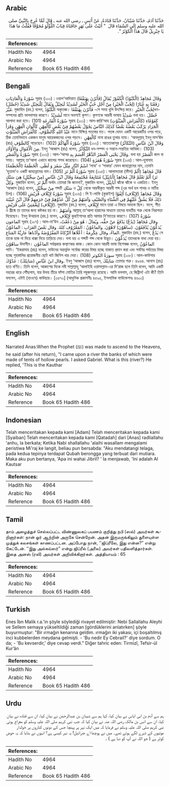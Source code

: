 ## Arabic


<div dir="rtl" lang="ar" style={{fontSize:'larger',backgroundColor:'#f8f9fa',padding:20}}>
حَدَّثَنَا آدَمُ، حَدَّثَنَا شَيْبَانُ، حَدَّثَنَا قَتَادَةُ، عَنْ أَنَسٍ ـ رضى الله عنه ـ قَالَ لَمَّا عُرِجَ بِالنَّبِيِّ صلى الله عليه وسلم إِلَى السَّمَاءِ قَالَ ‏ "‏ أَتَيْتُ عَلَى نَهَرٍ حَافَتَاهُ قِبَابُ اللُّؤْلُؤِ مُجَوَّفًا فَقُلْتُ مَا هَذَا يَا جِبْرِيلُ قَالَ هَذَا الْكَوْثَرُ ‏"‏‏.‏
</div>
<div style={{backgroundColor:'#f8f9fa',padding:20, marginBottom: 10}}><table> <thead> <tr> <th>References:</th> <th></th> </tr> </thead> <tbody><tr><td>Hadith No</td><td>4964</td></tr><tr><td>Arabic No</td><td>4964</td></tr><tr><td>Reference</td><td>Book 65 Hadith 486</td></tr></tbody></table></div>

## Bengali


<div dir="ltr" lang="bn" style={{fontSize:'larger',backgroundColor:'#f8f9fa',padding:20}}>
سُوْرَةُ وَالْعَادِيَاتِ সূরাহ (১০০) : ওয়াল‘আদিয়াত وَقَالَ مُجَاهِدٌ (الْكَنُوْدُ) الْكَفُوْرُ يُقَالُ (فَأَثَرْنَ بِهٰنَقْعًا) رَفَعْنَا بِهِ غُبَارًا (لِحُبِّ الْخَيْرِ) مِنْ أَجْلِ حُبِّ الْخَيْرِ لَشَدِيْدٌ لَبَخِيْلٌ وَيُقَالُ لِلْبَخِيْلِ شَدِيْدٌ (حُصِّلَ) مُيِّزَ. মুজাহিদ (রহ.) বলেন, الْكَنُوْدُ অকৃতজ্ঞ। فَأَثَرْنَ بِهٰنَقْعًا -সে সময় ধূলি উৎক্ষিপ্ত করে। لِحُبِّ الْخَيْرِধন-সম্পদের প্রতি ভালবাসার কারণে। لَشَدِيْدٌ মানে অবশ্যই কৃপণ। কৃপণকে আরবী ভাষায় شَدِيْدٌ বলা হয়। حُصِّلَ আলাদা করা হবে। (101) سُوْرَةُ الْقَارِعَةِ সূরাহ (১০১) : আল-ক্বারি‘আহ (كَالْفَرَاشِ الْمَبْثُوْثِ) كَغَوْغَاءِ الْجَرَادِ يَرْكَبُ بَعْضُهُ بَعْضًا كَذَلِكَ النَّاسُ يَجُوْلُ بَعْضُهُمْ فِيْ بَعْضٍ كَالْعِهْنِ كَأَلْوَانِ الْعِهْنِ وَقَرَأَ عَبْدُ اللهِ كَالصُّوْفِ. كَالْفَرَاشِ الْمَبْثُوْثِ মানে বিক্ষিপ্ত পতঙ্গের মত। পতঙ্গ যেমন একটি আরেকটির ওপর পড়ে, ঠিক তেমনিভাবে একজন মানুষ আরেকজনের ওপর পড়বে। كَالْعِهْنِ নানা রঙের তুলার ন্যায়। ‘আবদুল্লাহ্ ইবনু মাস‘ঊদ (রাঃ) كَالصُّوْفِ পড়েছেন। (102) سُوْرَةُ أَلْهَاكُمْ সূরাহ (১০২) : আততাকাসুর وَقَالَ ابْنُ عَبَّاسٍ (التَّكَاثُرُ) مِنَ الْأَمْوَالِ وَالأَوْلَادِ. ইবনু ‘আব্বাস (রাঃ) বলেন, التَّكَاثُرُ ধন-সম্পদ ও সন্তান-সন্ততির আধিক্য। (103) سُوْرَةُ وَالْعَصْرِ সূরাহ (১০৩) : আল-‘আসর وَقَالَ يَحْيَى الْعَصْرُ الدَّهْرُ أَقْسَمَ بِهِ. বলা হয় الْعَصْرُ কাল বা সময়। আল্লাহ্ তা‘আলা এখানে কালের শপথ করেছেন। (104) سُوْرَةُ هُمَزَةٍ সূরাহ (১০৪) : আল-হুমাযাহ (الْحُطَمَةُ) اسْمُ النَّارِ مِثْلُ سَقَرَ وَ لَظَى. الْحُطَمَةُ ‘লাযা’ ও ‘সাকার’ যেমন জাহান্নামের নাম, তেমনি ‘হুতামা’ও একটি জাহান্নামের নাম। (105) سُوْرَةُ أَلَمْ تَرَ সূরাহ (১০৫) : আলামতারা (ফীল) قَالَ مُجَاهِدٌ (أَلَمْ تَرَ) أَلَمْ تَعْلَمْ قَالَ مُجَاهِدٌ (أَبَابِيْلَ) مُتَتَابِعَةً مُجْتَمِعَةً وَقَالَ ابْنُ عَبَّاسٍ (مِنْ سِجِّيْلٍ) هِيَ سَنْكِ وَكِلْ. মুজাহিদ বলেন, أَلَمْ تَرَ অর্থাৎ তোমরা কি জাননা?, মুজাহিদ বলেন, أَبَابِيْلَ ঝাঁকে ঝাঁকে ও একত্রিত। ইবনু ‘আব্বাস (রাঃ) বলেন, مِنْ سِجِّيْلٍ শব্দটি سَنْكِ ও كِلْ থেকে আরবীকৃত আরবী শব্দ (এর অর্থ হল পাথর ও মাটির ঢিল)। (106) سُوْرَةُ لِإِيْلَافِ قُرَيْشٍ সূরাহ (১০৬) : লি ই-লাফি (কুরাইশ) وَقَالَ مُجَاهِدٌ (لِإِيْلَافِ) أَلِفُوْا ذَلِكَ فَلَا يَشُقُّ عَلَيْهِمْ فِي الشِّتَاءِ وَالصَّيْفِ وَآمَنَهُمْ مِنْ كُلِّ عَدُوِّهِمْ فِيْ حَرَمِهِمْ قَالَ ابْنُ عُيَيْنَةَ (لِإِيْلَافِ) لِنِعْمَتِيْ عَلَى قُرَيْشٍ. মুজাহিদ (রহ.) বলেন, لِإِيْلَافِ মানে তারা এ বিষয়ে অভ্যস্ত ছিল। ফলে, শীত ও গ্রীষ্মে তা তাদের জন্য কষ্টকর হয় না। وَاٰمَنَهُمْ আল্লাহ্ তা‘আলা হারামের মাধ্যমে তাদের যাবতীয় শত্রু থেকে নিরাপত্তা দিয়েছেন। ইবনু উআয়না (রহ.) বলেন, لِإِيْلَافِ কুরাইশদের প্রতি আমার নি‘মাতের কারণে। (107) سُوْرَةُ الماعون সূরাহ (১০৭) : আল-মা‘উন وقال مُجَاهِدٌ (يَدُعٌ) يَدْفَعُ عنْ حقٍّه، ويُقالُ : هُوَ مِنْ دَعَعْتُ، يُدَعُّوْنَ يُدْفَعُوْنَ. (ساهُوْنَ) لاهُوْنَ. والماعُوْنُ : المَعْرُوْف كلهُ. وقال بَعْضُ العَرَابِ : الماعُوْنُ الماءُ، وقال عِكْرِمَةُ : أعْلَاها الزّّكاةُ المَفْرُوْضَةُ وأدْناها عارِيَّةُ المَتاعِ. মুজাহিদ (রহ.) বলেন, يَدُعٌ সে তাকে হাক না দিয়ে ধাক্কা দিয়ে তাড়িয়ে দেয়। বলা হয় এ শব্দটি শব্দ থেকে উদ্ভূত। يُدَعُّوْنَ তাদেরকে বাধা দেয়া হয়। ساهُوْنَ উদাসীন। الماعُوْن সর্বপ্রকার কল্যাণকর কাজ। কোন কোন আরবী ভাষা বিশেষজ্ঞ বলেন, الماعُوْنُ পানি। ‘ইকরামাহ (রাঃ) বলেন, মাউনের অন্তর্ভুক্ত সর্বোচ্চ স্তরের বিষয় হচ্ছে যাকাত প্রদান করা এবং সর্বনিম্ন পর্যায়ের বিষয় হচ্ছে গৃহস্তালির প্রয়োজনীয় ছোট খাট জিনিস ধার দেয়া। (108) سورَةُ الكوثر সূরাহ (১০৮) : আল-কাউসার وقال ابنُ عَبَّاسٍ (شانِئَكَ) : عَدّوَّكَ. ইবনু ‘আব্বাস (রাঃ) বলেন, شانِئَكَ তোমার শত্রু। ৪৯৬৪. আনাস (রাঃ) হতে বর্ণিত। তিনি বলেন, আকাশের দিকে নবী সাল্লাল্লাহু ‘আলাইহি ওয়াসাল্লাম-এর মি‘রাজ হলে তিনি বলেন, আমি একটি নহরের ধারে পৌঁছলাম, যার উভয় তীরে ফাঁপা মোতির তৈরি গম্বুজসমূহ রয়েছে। আমি বললাম, হে জিব্রীল! এটা কী? তিনি বললেন, এটাই (হাওযে) কাউছার। [৩৫৭০] (আধুনিক প্রকাশনীঃ ৪৫৯৫, ইসলামিক ফাউন্ডেশনঃ ৪৬০০)
</div>
<div style={{backgroundColor:'#f8f9fa',padding:20, marginBottom: 10}}><table> <thead> <tr> <th>References:</th> <th></th> </tr> </thead> <tbody><tr><td>Hadith No</td><td>4964</td></tr><tr><td>Arabic No</td><td>4964</td></tr><tr><td>Reference</td><td>Book 65 Hadith 486</td></tr></tbody></table></div>

## English


<div dir="ltr" lang="en" style={{fontSize:'larger',backgroundColor:'#f8f9fa',padding:20}}>
Narrated Anas:When the Prophet (ﷺ) was made to ascend to the Heavens, he said (after his return), "I came upon a river the banks of which were made of tents of hollow pearls. I asked Gabriel. What is this (river?) He replied, 'This is the Kauthar
</div>
<div style={{backgroundColor:'#f8f9fa',padding:20, marginBottom: 10}}><table> <thead> <tr> <th>References:</th> <th></th> </tr> </thead> <tbody><tr><td>Hadith No</td><td>4964</td></tr><tr><td>Arabic No</td><td>4964</td></tr><tr><td>Reference</td><td>Book 65 Hadith 486</td></tr></tbody></table></div>

## Indonesian


<div dir="ltr" lang="id" style={{fontSize:'larger',backgroundColor:'#f8f9fa',padding:20}}>
Telah menceritakan kepada kami [Adam] Telah menceritakan kepada kami [Syaiban] Telah menceritakan kepada kami [Qatadah] dari [Anas] radliallahu 'anhu, Ia berkata; Ketika Nabi shallallahu 'alaihi wasallam mengalami peristiwa Mi'raj ke langit, beliau pun bersabda: "Aku mendatangi telaga, pada kedua tepinya terdapat Qubah berongga yang terbuat dari mutiara. Maka aku pun bertanya, 'Apa ini wahai Jibril? ' Ia menjawab, 'Ini adalah Al Kautsar
</div>
<div style={{backgroundColor:'#f8f9fa',padding:20, marginBottom: 10}}><table> <thead> <tr> <th>References:</th> <th></th> </tr> </thead> <tbody><tr><td>Hadith No</td><td>4964</td></tr><tr><td>Arabic No</td><td>4964</td></tr><tr><td>Reference</td><td>Book 65 Hadith 486</td></tr></tbody></table></div>

## Tamil


<div dir="ltr" lang="ta" style={{fontSize:'larger',backgroundColor:'#f8f9fa',padding:20}}>
தாம் அழைத்துச் செல்லப்பட்ட விண்ணுலகப் பயணம் குறித்து நபி (ஸல்) அவர்கள் கூறினார்கள்: நான் ஓர் ஆற்றின் அருகே சென்றேன். அதன் இருமருங்கிலும் துளையுள்ள முத்துக் கலசங்கள் காணப்பட்டன. அப்போது நான், ‘‘ஜிப்ரீலே, இது என்ன?” என்று கேட்டேன். ‘‘இது அல்கவ்ஸர்” என்று ஜிப்ரீல் (அலை) அவர்கள் பதிலளித்தார்கள். இதை அனஸ் (ரலி) அவர்கள் அறிவிக்கிறார்கள். அத்தியாயம் : 65
</div>
<div style={{backgroundColor:'#f8f9fa',padding:20, marginBottom: 10}}><table> <thead> <tr> <th>References:</th> <th></th> </tr> </thead> <tbody><tr><td>Hadith No</td><td>4964</td></tr><tr><td>Arabic No</td><td>4964</td></tr><tr><td>Reference</td><td>Book 65 Hadith 486</td></tr></tbody></table></div>

## Turkish


<div dir="ltr" lang="tr" style={{fontSize:'larger',backgroundColor:'#f8f9fa',padding:20}}>
Enes İbn Malik r.a.'in şöyle söylediği rivayet edilmiştir: Nebi Sallallahu Aleyhi ve Sellem semaya yükseltildiği zaman [gördüklerini anlatırken] şöyle buyurmuştur: "Bir ırmağın kenarına geldim. ırmağın iki yakası, içi boşaltılmış inci kubbelerden meydana gelmişti. - 'Bu nedir Ey Cebrail?' diye sordum. O da; - 'Bu kevserdir,' diye cevap verdi." Diğer tahric eden: Tirmizî, Tefsir-ül Kur’ân
</div>
<div style={{backgroundColor:'#f8f9fa',padding:20, marginBottom: 10}}><table> <thead> <tr> <th>References:</th> <th></th> </tr> </thead> <tbody><tr><td>Hadith No</td><td>4964</td></tr><tr><td>Arabic No</td><td>4964</td></tr><tr><td>Reference</td><td>Book 65 Hadith 486</td></tr></tbody></table></div>

## Urdu


<div dir="rtl" lang="ur" style={{fontSize:'larger',backgroundColor:'#f8f9fa',padding:20}}>
ہم سے آدم بن ابی ایاس نے بیان کیا، کہا ہم سے شیبان بن عبدالرحمٰن نے بیان کیا، ان سے قتادہ نے بیان کیا، ان سے انس بن مالک رضی اللہ عنہ نے بیان کیا کہ جب نبی کریم صلی اللہ علیہ وسلم کو معراج ہوئی نبی کریم صلی اللہ علیہ وسلم نے فرمایا کہ میں ایک نہر پر پہنچا جس کے دونوں کناروں پر خولدار موتیوں کے ڈیرے لگے ہوئے تھے۔ میں نے پوچھا اے جبرائیل! یہ نہر کیسی ہے؟ انہوں نے بتایا کہ یہ حوض کوثر ہے ( جو اللہ نے آپ کو دیا ہے ) ۔
</div>
<div style={{backgroundColor:'#f8f9fa',padding:20, marginBottom: 10}}><table> <thead> <tr> <th>References:</th> <th></th> </tr> </thead> <tbody><tr><td>Hadith No</td><td>4964</td></tr><tr><td>Arabic No</td><td>4964</td></tr><tr><td>Reference</td><td>Book 65 Hadith 486</td></tr></tbody></table></div>